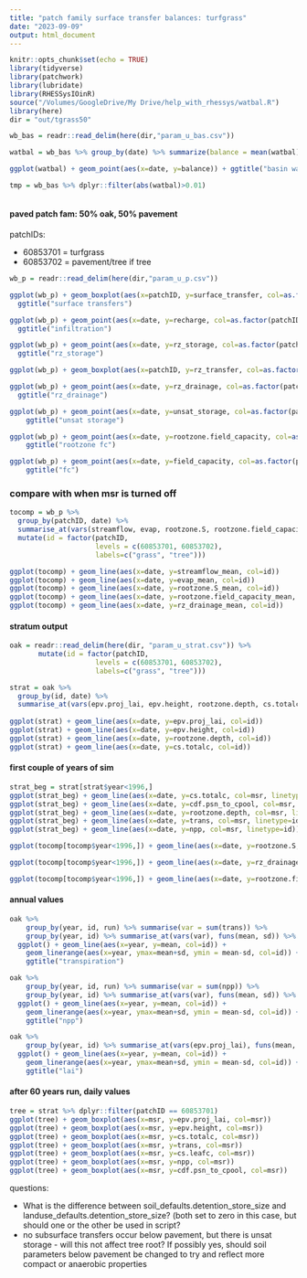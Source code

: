 ```yaml
---
title: "patch family surface transfer balances: turfgrass"
date: "2023-09-09"
output: html_document
---
```


```r
knitr::opts_chunk$set(echo = TRUE)
library(tidyverse)
library(patchwork)
library(lubridate)
library(RHESSysIOinR)
source("/Volumes/GoogleDrive/My Drive/help_with_rhessys/watbal.R")
library(here)
dir = "out/tgrass50"
```


```r

wb_bas = readr::read_delim(here(dir,"param_u_bas.csv")) 

watbal = wb_bas %>% group_by(date) %>% summarize(balance = mean(watbal)) 

ggplot(watbal) + geom_point(aes(x=date, y=balance)) + ggtitle("basin water balance")

tmp = wb_bas %>% dplyr::filter(abs(watbal)>0.01)



```


#### paved patch fam: 50% oak, 50% pavement 

patchIDs:

- 60853701 = turfgrass
- 60853702 = pavement/tree if tree  

```r
wb_p = readr::read_delim(here(dir,"param_u_p.csv")) 

ggplot(wb_p) + geom_boxplot(aes(x=patchID, y=surface_transfer, col=as.factor(patchID))) + 
  ggtitle("surface transfers")

ggplot(wb_p) + geom_point(aes(x=date, y=recharge, col=as.factor(patchID))) +
  ggtitle("infiltration")

ggplot(wb_p) + geom_point(aes(x=date, y=rz_storage, col=as.factor(patchID)))+
  ggtitle("rz_storage")

ggplot(wb_p) + geom_boxplot(aes(x=patchID, y=rz_transfer, col=as.factor(patchID))) + ggtitle("rz transfer")

ggplot(wb_p) + geom_point(aes(x=date, y=rz_drainage, col=as.factor(patchID)))+
  ggtitle("rz_drainage")

ggplot(wb_p) + geom_point(aes(x=date, y=unsat_storage, col=as.factor(patchID)))+
    ggtitle("unsat storage")

ggplot(wb_p) + geom_point(aes(x=date, y=rootzone.field_capacity, col=as.factor(patchID)))+
    ggtitle("rootzone fc")

ggplot(wb_p) + geom_point(aes(x=date, y=field_capacity, col=as.factor(patchID)))+
    ggtitle("fc")

```

### compare with when msr is turned off

```r

tocomp = wb_p %>% 
  group_by(patchID, date) %>% 
  summarise_at(vars(streamflow, evap, rootzone.S, rootzone.field_capacity, rz_drainage), funs(mean, sd)) %>% 
  mutate(id = factor(patchID, 
                     levels = c(60853701, 60853702), 
                     labels=c("grass", "tree")))

ggplot(tocomp) + geom_line(aes(x=date, y=streamflow_mean, col=id)) 
ggplot(tocomp) + geom_line(aes(x=date, y=evap_mean, col=id)) 
ggplot(tocomp) + geom_line(aes(x=date, y=rootzone.S_mean, col=id))
ggplot(tocomp) + geom_line(aes(x=date, y=rootzone.field_capacity_mean, col=id))
ggplot(tocomp) + geom_line(aes(x=date, y=rz_drainage_mean, col=id))

```

#### stratum output 

```r

oak = readr::read_delim(here(dir, "param_u_strat.csv")) %>%
       mutate(id = factor(patchID, 
                     levels = c(60853701, 60853702), 
                     labels=c("grass", "tree")))

strat = oak %>% 
  group_by(id, date) %>%
  summarise_at(vars(epv.proj_lai, epv.height, rootzone.depth, cs.totalc, npp), funs(mean)) 
  
ggplot(strat) + geom_line(aes(x=date, y=epv.proj_lai, col=id))
ggplot(strat) + geom_line(aes(x=date, y=epv.height, col=id))
ggplot(strat) + geom_line(aes(x=date, y=rootzone.depth, col=id))
ggplot(strat) + geom_line(aes(x=date, y=cs.totalc, col=id))
```

#### first couple of years of sim 

```r
strat_beg = strat[strat$year<1996,]
ggplot(strat_beg) + geom_line(aes(x=date, y=cs.totalc, col=msr, linetype=id))
ggplot(strat_beg) + geom_line(aes(x=date, y=cdf.psn_to_cpool, col=msr, linetype=id))
ggplot(strat_beg) + geom_line(aes(x=date, y=rootzone.depth, col=msr, linetype=id))
ggplot(strat_beg) + geom_line(aes(x=date, y=trans, col=msr, linetype=id))
ggplot(strat_beg) + geom_line(aes(x=date, y=npp, col=msr, linetype=id))

ggplot(tocomp[tocomp$year<1996,]) + geom_line(aes(x=date, y=rootzone.S, col=msr, linetype=id))

ggplot(tocomp[tocomp$year<1996,]) + geom_line(aes(x=date, y=rz_drainage, col=msr, linetype=id)) + facet_grid("msr")

ggplot(tocomp[tocomp$year<1996,]) + geom_line(aes(x=date, y=rootzone.field_capacity, col=msr, linetype=id)) + facet_grid("msr")

```

#### annual values 
```r

oak %>% 
    group_by(year, id, run) %>% summarise(var = sum(trans)) %>%
    group_by(year, id) %>% summarise_at(vars(var), funs(mean, sd)) %>% 
  ggplot() + geom_line(aes(x=year, y=mean, col=id)) +
    geom_linerange(aes(x=year, ymax=mean+sd, ymin = mean-sd, col=id)) +
    ggtitle("transpiration")

oak %>% 
    group_by(year, id, run) %>% summarise(var = sum(npp)) %>%
    group_by(year, id) %>% summarise_at(vars(var), funs(mean, sd)) %>% 
  ggplot() + geom_line(aes(x=year, y=mean, col=id)) +
    geom_linerange(aes(x=year, ymax=mean+sd, ymin = mean-sd, col=id)) +
    ggtitle("npp")

oak %>% 
    group_by(year, id) %>% summarise_at(vars(epv.proj_lai), funs(mean, sd)) %>% 
  ggplot() + geom_line(aes(x=year, y=mean, col=id)) +
    geom_linerange(aes(x=year, ymax=mean+sd, ymin = mean-sd, col=id)) +
    ggtitle("lai")
```

#### after 60 years run, daily values 

```r

tree = strat %>% dplyr::filter(patchID == 60853701)
ggplot(tree) + geom_boxplot(aes(x=msr, y=epv.proj_lai, col=msr))
ggplot(tree) + geom_boxplot(aes(x=msr, y=epv.height, col=msr))
ggplot(tree) + geom_boxplot(aes(x=msr, y=cs.totalc, col=msr))
ggplot(tree) + geom_boxplot(aes(x=msr, y=trans, col=msr))
ggplot(tree) + geom_boxplot(aes(x=msr, y=cs.leafc, col=msr))
ggplot(tree) + geom_boxplot(aes(x=msr, y=npp, col=msr))
ggplot(tree) + geom_boxplot(aes(x=msr, y=cdf.psn_to_cpool, col=msr))

```

questions: 

- What is the difference between soil_defaults.detention_store_size and landuse_defaults.detention_store_size? (both set to zero in this case, but should one or the other be used in script? 
- no subsurface transfers occur below pavement, but there is unsat storage - will this not affect tree root? If possibly yes, should soil parameters below pavement be changed to try and reflect more compact or anaerobic properties



